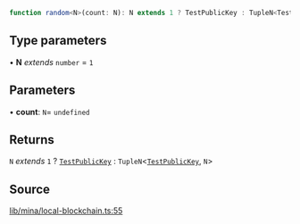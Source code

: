 ```ts
function random<N>(count: N): N extends 1 ? TestPublicKey : TupleN<TestPublicKey, N>
```

## Type parameters

• **N** *extends* `number` = `1`

## Parameters

• **count**: `N`= `undefined`

## Returns

`N` *extends* `1` ? [`TestPublicKey`](../../../type-aliases/TestPublicKey.mdx) : `TupleN`\<[`TestPublicKey`](../../../type-aliases/TestPublicKey.mdx), `N`\>

## Source

[lib/mina/local-blockchain.ts:55](https://github.com/o1-labs/o1js/blob/72b8e2c2b9aaba4b5c12257bdd63dfe2676a3d99/src/lib/mina/local-blockchain.ts#L55)
